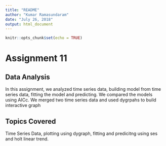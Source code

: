 ---
title: "README"
author: "Kumar Ramasundaram"
date: "July 26, 2018"
output: html_document
---

```{r setup, include=FALSE}
knitr::opts_chunk$set(echo = TRUE)
```

# Assignment 11
## Data Analysis
In this assignment, we analyzed time series data, building model from time series data, fitting the model and predicting. We compared the models using AICc. We merged two time series data and used dygrpahs to build interactive graph

## Topics Covered
Time Series Data, plotting using dygraph, fitting and predicitng using ses and holt linear trend.


